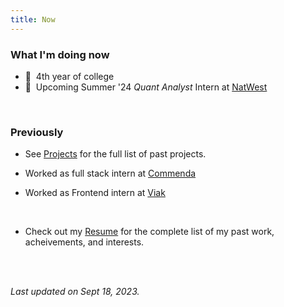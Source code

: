 ```yaml
---
title: Now
---
```


### What I'm doing now

- 💪&nbsp; 4th year of college
- 💼&nbsp; Upcoming Summer '24 _Quant Analyst_ Intern at <a href="https://www.natwest.com/">NatWest</a>

<br />

### Previously

- See <a href='/projects'>Projects</a> for the full list of past projects.
- Worked as full stack intern at <a href='https://commenda.io'>Commenda</a>
- Worked as Frontend intern at <a href='https://viak.io'>Viak</a>

  <br />

- Check out my <a href='/resume.pdf'>Resume</a> for the complete list of my past work, acheivements, and interests.

<br />
<br />

_Last updated on Sept 18, 2023._
